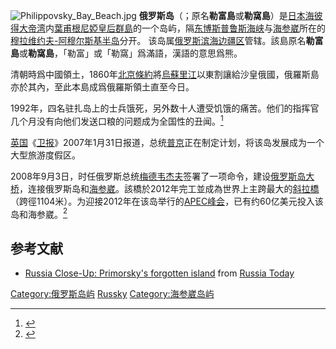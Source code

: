 {{noteTA|1=zh-tw:普丁;zh-cn:普京;zh-hk:普京;}}
[[File:Philippovsky_Bay_Beach.jpg|thumb]]
{{Infobox islands
| name             = 俄羅斯島
| native name      = 
| native name link = 
| etymology        = 
| image name       = Russky island topographic map-en.svg
| image size       = 
| image caption    = 
| image alt        = 
| image map        = Russia - Roesski-Vladivostok.PNG
| map alt          = 
| map size         = 
| map caption      = 紅色為俄羅斯島
| pushpin_relief   = 
| label            = 
| label_position   = 
| coordinates      = {{coord|43|0|N|131|51|E|region:RU_type:isle_source:kolossus-ruwiki|display=inline,title}}
| location         = [[北亞|北亞]]
| archipelago      = [[葉甫根尼婭皇后群島|葉甫根尼婭皇后群島]]
| waterbody        = [[日本海|日本海]]
| total islands    = 
| major islands    = 
| area km2         = 97.6
| length km        = 
| width km         = 
| coastline km     = 
| elevation m      = 291.2
| highest mount    = 俄羅斯山
| country          = {{RUS}}
| country admin divisions title 1 = [[俄羅斯聯邦管區|聯邦管區]]
| country admin divisions 1       = [[遠東聯邦管區|遠東聯邦管區]]
| country admin divisions title 2 = [[邊疆區|邊疆區]]
| country admin divisions 2       = [[濱海邊疆區|濱海邊疆區]]
| country capital type               = 
| country capital                    = 
| country largest city type          = 
| country largest city               = 
| country capital and largest city   = 
| country largest city population    = 
| country leader title               = 
| country leader name                = 
| demonym          = 
| population       = 5,360
| population as of = 2010年
| population footnotes = 
| density km2      = 
| ethnic groups    = 
}}
'''俄罗斯岛'''（{{lang-rus|о́стров Ру́сский|ostrov Russky}}；原名'''勒富島'''或'''勒窩島'''）是[[日本海|日本海]][[彼得大帝湾|彼得大帝湾]]内[[葉甫根尼婭皇后群島|葉甫根尼婭皇后群島]]的一个岛屿，隔[[东博斯普鲁斯海峡|东博斯普鲁斯海峡]]与[[海参崴|海参崴]]所在的[[穆拉维约夫-阿穆尔斯基半岛|穆拉维约夫-阿穆尔斯基半岛]]分开。 该岛属[[俄罗斯|俄罗斯]][[滨海边疆区|滨海边疆区]]管辖。該島原名'''勒富島'''或'''勒窩島'''，「勒富」或「勒窩」爲滿語，漢語的意思爲熊。

清朝時爲中國領土，1860年[[北京条约|北京條約]]將[[乌苏里江|烏蘇里江]]以東割讓給沙皇俄國，俄羅斯島亦於其內，至此本島成爲俄羅斯領土直至今日。

1992年，四名驻扎岛上的士兵饿死，另外数十人遭受饥饿的痛苦。他们的指挥官几个月没有向他们发送口粮的问题成为全国性的丑闻。<ref>{{Cite web|url=http://www.guardian.co.uk/international/story/0,,2002330,00.html|title=Putin's £2bn bid to make bleak eastern island a holiday resort|accessdate=|author=|date=2007-01-31|language=en|publisher=|archive-date=2008-05-16|archive-url=https://web.archive.org/web/20080516152344/http://www.guardian.co.uk/international/story/0,,2002330,00.html|dead-url=no}}</ref>

[[英国|英国]]《[[卫报|卫报]]》2007年1月31日报道，总统[[普京|普京]]正在制定计划，将该岛发展成为一个大型旅游度假区。

2008年9月3日，时任俄罗斯总统[[德米特里·阿纳托利耶维奇·梅德韦杰夫|梅德韦杰夫]]签署了一项命令，建设[[俄罗斯岛大桥|俄罗斯岛大桥]]，连接俄罗斯岛和[[海参崴|海参崴]]。該橋於2012年完工並成為世界上主跨最大的[[斜拉橋|斜拉橋]]（跨徑1104米）。为迎接2012年在该岛举行的[[APEC峰会|APEC峰会]]，已有约60亿美元投入该岛和海参崴。<ref>{{Cite web|url=http://en.rian.ru/russia/20080903/116518193.html|title=Medvedev orders $1bln bridge in Far East for 2012 APEC summit|accessdate=|author=|date=2008-09-03|language=en|publisher=|archive-date=2011-11-04|archive-url=https://web.archive.org/web/20111104150834/http://en.rian.ru/russia/20080903/116518193.html|dead-url=no}}</ref>

== 参考文献 ==
{{reflist}}
* [http://www.youtube.com/watch?v=lR1tZranahA Russia Close-Up: Primorsky's forgotten island]{{Wayback|url=http://www.youtube.com/watch?v=lR1tZranahA |date=20160422063544 }} from [[Russia_Today_TV|Russia Today]]

{{DEFAULTSORT:Русский}}
[[Category:俄罗斯岛屿|Category:俄罗斯岛屿]]
[[Category:日本海島嶼|Russky]]
[[Category:海参崴岛屿|Category:海参崴岛屿]]